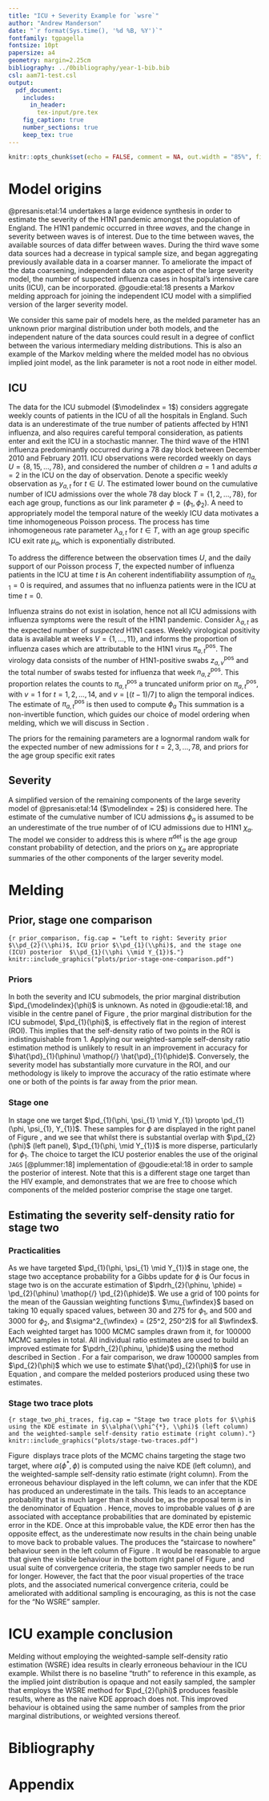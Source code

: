 ```yaml
---
title: "ICU + Severity Example for `wsre`"
author: "Andrew Manderson"
date: "`r format(Sys.time(), '%d %B, %Y')`"
fontfamily: tgpagella
fontsize: 10pt
papersize: a4
geometry: margin=2.25cm
bibliography: ../0bibliography/year-1-bib.bib
csl: aam71-test.csl
output: 
  pdf_document:
    includes:
      in_header:
        tex-input/pre.tex
    fig_caption: true
    number_sections: true
    keep_tex: true
---
```

```r
knitr::opts_chunk$set(echo = FALSE, comment = NA, out.width = "85%", fig.align = "center", auto_pdf = TRUE)
```

# Model origins

@presanis:etal:14 undertakes a large evidence synthesis in order to estimate the severity of the H1N1 pandemic amongst the population of England.
The H1N1 pandemic occurred in three _waves_, and the change in severity between waves is of interest.
Due to the time between waves, the available sources of data differ between waves.
During the third wave some data sources had a decrease in typical sample size, and began aggregating previously available data in a coarser manner.
To ameliorate the impact of the data coarsening, independent data on one aspect of the large severity model, the number of suspected influenza cases in hospital's intensive care units (ICU), can be incorporated.
@goudie:etal:18 presents a Markov melding approach for joining the independent ICU model with a simplified version of the larger severity model.

We consider this same pair of models here, as the melded parameter has an unknown prior marginal distribution under both models, and the independent nature of the data sources could result in a degree of conflict between the various intermediary melding distributions.
This is also an example of the Markov melding where the melded model has no obvious implied joint model, as the link parameter is not a root node in either model.

## ICU

The data for the ICU submodel ($\modelindex = 1$) considers aggregate weekly counts of patients in the ICU of all the hospitals in England.
Such data is an underestimate of the true number of patients affected by H1N1 influenza, and also requires careful temporal consideration, as patients enter and exit the ICU in a stochastic manner.
The third wave of the H1N1 influenza predominantly occurred during a 78 day block between December 2010 and February 2011.
ICU observations were recorded weekly on days $U = \{8, 15, \ldots, 78\}$, and considered the number of children $a = 1$ and adults $a = 2$ in the ICU on the day of observation.
Denote a specific weekly observation as $y_{a, t}$ for $t \in U$.
The estimated lower bound on the cumulative number of ICU admissions over the whole 78 day block $T = \{1, 2, \ldots, 78\}$, for each age group, functions as our link parameter $\phi = (\phi_{1}, \phi_2)$.
A need to appropriately model the temporal nature of the weekly ICU data motivates a time inhomogeneous Poisson process.
The process has time inhomogeneous rate parameter $\lambda_{a, t}$ for $t \in T$, with an age group specific ICU exit rate $\mu_{a}$, which is exponentially distributed.

To address the difference between the observation times $U$, and the daily support of our Poisson process $T$, the expected number of influenza patients in the ICU at time $t$ is
\input{tex-input/icu-model/0010-thinned-poisson-process.tex}
An coherent indentifiability assumption of $\eta_{a, 1} = 0$ is required, and assumes that no influenza patients were in the ICU at time $t = 0$.

Influenza strains do not exist in isolation, hence not all ICU admissions with influenza symptoms were the result of the H1N1 pandemic.
Consider $\lambda_{a, t}$ as the expected number of _suspected_ H1N1 cases.
Weekly virological positivity data is available at weeks $V = \{1, \ldots, 11\}$, and informs the proportion of influenza cases which are attributable to the H1N1 virus $\pi_{a, t}^{\text{pos}}$.
The virology data consists of the number of H1N1-positive swabs $z_{a, v}^{\text{pos}}$ and the total number of swabs tested for influenza that week $n_{a, z}^{\text{pos}}$.
This proportion relates the counts to $\pi_{a, t}^{\text{pos}}$ a truncated uniform prior on $\pi_{a, t}^{\text{pos}}$,
\input{tex-input/icu-model/0020-pipos-unif-model.tex}
with $v = 1$ for $t = 1, 2, \ldots, 14$, and $v = \lfloor(t - 1) \mathop{/} 7 \rfloor$ to align the temporal indices.
The estimate of $\pi_{a, t}^{\text{pos}}$ is then used to compute $\phi_{a}$
\input{tex-input/icu-model/0021-phi-icu-calc.tex}
This summation is a non-invertible function, which guides our choice of model ordering when melding, which we will discuss in Section&nbsp;\ref{discussion}. 

The priors for the remaining parameters are a lognormal random walk for the expected number of new admissions 
\input{tex-input/icu-model/0030-prior-set-one.tex}
for $t = 2, 3, \ldots, 78$, and priors for the age group specific exit rates
\input{tex-input/icu-model/0040-prior-set-two.tex}

## Severity

A simplified version of the remaining components of the large severity model of @presanis:etal:14 ($\modelindex = 2$) is considered here.
The estimate of the cumulative number of ICU admissions $\phi_{a}$ is assumed to be an underestimate of the true number of of ICU admissions due to H1N1 $\chi_{a}$.
The model we consider to address this is 
\input{tex-input/icu-model/0050-sev-submodel.tex}
where $\pi^{\text{det}}$ is the age group constant probability of detection, and the priors on $\chi_{a}$ are appropriate summaries of the other components of the larger severity model.

# Melding

## Prior, stage one comparison

```{r prior_comparison, fig.cap = "Left to right: Severity prior $\\pd_{2}(\\phi)$, ICU prior $\\pd_{1}(\\phi)$, and the stage one (ICU) posterior  $\\pd_{1}(\\phi \\mid Y_{1})$."}
knitr::include_graphics("plots/prior-stage-one-comparison.pdf")
```

### Priors

In both the severity and ICU submodels, the prior marginal distribution $\pd_{\modelindex}(\phi)$ is unknown.
As noted in @goudie:etal:18, and visible in the centre panel of Figure&nbsp;\ref{fig:prior_comparison}, the prior marginal distribution for the ICU submodel, $\pd_{1}(\phi)$, is effectively flat in the region of interest (ROI).
This implies that the self-density ratio of two points in the ROI is indistinguishable from 1.
Applying our weighted-sample self-density ratio estimation method is unlikely to result in an improvement in accuracy for $\hat{\pd}_{1}(\phinu) \mathop{/} \hat{\pd}_{1}(\phide)$.
Conversely, the severity model has substantially more curvature in the ROI, and our methodology is likely to improve the accuracy of the ratio estimate where one or both of the points is far away from the prior mean.

### Stage one

In stage one we target $\pd_{1}(\phi, \psi_{1} \mid Y_{1}) \propto \pd_{1}(\phi, \psi_{1}, Y_{1})$.
These samples for $\phi$ are displayed in the right panel of Figure&nbsp;\ref{fig:prior_comparison}, and we see that whilst there is substantial overlap with $\pd_{2}(\phi)$ (left panel), $\pd_{1}(\phi, \mid Y_{1})$ is more disperse, particularly for $\phi_{1}$.
The choice to target the ICU posterior enables the use of the original `JAGS` [@plummer:18] implementation of @goudie:etal:18 in order to sample the posterior of interest.
Note that this is a different stage one target than the HIV example, and demonstrates that we are free to choose which components of the melded posterior comprise the stage one target.
<!-- We are also opting to sample the ICU posterior first, as the link function in Equation&nbsp;\ref{eqn:phi-icu-calc} is non-invertible, and appropriately extending it to an invertible function is challenging.
 -->

## Estimating the severity self-density ratio for stage two

### Practicalities

As we have targeted $\pd_{1}(\phi, \psi_{1} \mid Y_{1})$ in stage one, the stage two acceptance probability for a Gibbs update for $\phi$ is
\input{tex-input/icu-model/0060-icu-stage-two-acceptance-probability.tex}
Our focus in stage two is on the accurate estimation of $\pdrh_{2}(\phinu, \phide) = \pd_{2}(\phinu) \mathop{/} \pd_{2}(\phide)$.
We use a grid of 100 points for the mean of the Gaussian weighting functions $\mu_{\wfindex}$ based on taking 10 equally spaced values, between 30 and 275 for $\phi_{1}$, and 500 and 3000 for $\phi_{2}$, and $\sigma^2_{\wfindex} = (25^2, 250^2)$ for all $\wfindex$.
Each weighted target has 1000 MCMC samples drawn from it, for 100000 MCMC samples in total. 
All individual ratio estimates are used to build an improved estimate for $\pdrh_{2}(\phinu, \phide)$ using the method described in Section&nbsp;\ref{sec:multiple-weighting-functions}.
For a fair comparison, we draw 100000 samples from $\pd_{2}(\phi)$ which we use to estimate $\hat{\pd}_{2}(\phi)$ for use in Equation&nbsp;\eqref{eqn:icu-stage-two-acceptance-probability}, and compare the melded posteriors produced using these two estimates.

### Stage two trace plots

```{r stage_two_phi_traces, fig.cap = "Stage two trace plots for $\\phi$ using the KDE estimate in $\\alpha(\\phi^{*}, \\phi)$ (left column) and the weighted-sample self-density ratio estimate (right column)."}
knitr::include_graphics("plots/stage-two-traces.pdf")
```

Figure&nbsp;\ref{fig:stage_two_phi_traces} displays trace plots of the MCMC chains targeting the stage two target, where $\alpha(\phi^{*}, \phi)$ is computed using the naive KDE (left column), and the weighted-sample self-density ratio estimate (right column).
From the erroneous behaviour displayed in the left column, we can infer that the KDE has produced an underestimate in the tails.
This leads to an acceptance probability that is much larger than it should be, as the proposal term is in the denominator of Equation&nbsp;\eqref{eqn:icu-stage-two-acceptance-probability}.
Hence, moves to improbable values of $\phi$ are associated with acceptance probabilities that are dominated by epistemic error in the KDE.
Once at this improbable value, the KDE error then has the opposite effect, as the underestimate now results in the chain being unable to move back to probable values.
The produces the "staircase to nowhere" behaviour seen in the left column of Figure&nbsp;\ref{fig:stage_two_phi_traces}.
It would be reasonable to argue that given the visible behaviour in the bottom right panel of Figure&nbsp;\ref{fig:stage_two_phi_traces}, and usual suite of convergence criteria, the stage two sampler needs to be run for longer.
However, the fact that the poor visual properties of the trace plots, and the associated numerical convergence criteria, could be ameliorated with additional sampling is encouraging, as this is not the case for the "No WSRE" sampler.

# ICU example conclusion

Melding without employing the weighted-sample self-density ratio estimation (WSRE) idea results in clearly erroneous behaviour in the ICU example.
Whilst there is no baseline "truth" to reference in this example, as the implied joint distribution is opaque and not easily sampled, the sampler that employs the WSRE method for $\pd_{2}(\phi)$ produces feasible results, where as the naive KDE approach does not.
This improved behaviour is obtained using the same number of samples from the prior marginal distributions, or weighted versions thereof.

<!-- -------------------- END OF MAIN BODY OF DOCUMENT -------------------- -->
\newpage

<!-- The {-} tag here suppresses the section numbering. -->
# Bibliography {-}

<!-- This makes pandoc-citeproc put the references before the end of document. -->
<div id="refs"></div>

\newpage

<!-- Now switch to alphabetical numbering for the appendix, and reset the counter. -->
\renewcommand{\thesection}{\Alph{section}}
\setcounter{section}{0}

# Appendix 